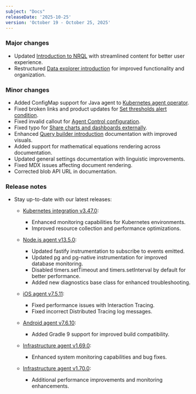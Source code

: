 ```yaml
---
subject: "Docs"
releaseDate: '2025-10-25'
version: 'October 19 - October 25, 2025'
---
```


### Major changes

* Updated [Introduction to NRQL](/docs/query-your-data/nrql-new-relic-query-language/get-started/introduction-nrql-new-relics-query-language) with streamlined content for better user experience.
* Restructured [Data explorer introduction](/docs/query-your-data/explore-query-data/browse-data/introduction-data-explorer) for improved functionality and organization.

### Minor changes

* Added ConfigMap support for Java agent to [Kubernetes agent operator](/docs/kubernetes-pixie/kubernetes-integration/installation/k8s-agent-operator).
* Fixed broken links and product updates for [Set thresholds alert condition](/docs/alerts/create-alert/set-thresholds/set-thresholds-alert-condition).
* Fixed invalid callout for [Agent Control configuration](/docs/new-relic-control/agent-control/configuration).
* Fixed typo for [Share charts and dashboards externally](/docs/dashboards/share-charts-dashboards-externally).
* Enhanced [Query builder introduction](/docs/query-your-data/explore-query-data/query-builder/introduction-query-builder) documentation with improved visuals.
* Added support for mathematical equations rendering across documentation.
* Updated general settings documentation with linguistic improvements.
* Fixed MDX issues affecting document rendering.
* Corrected blob API URL in documentation.

### Release notes

* Stay up-to-date with our latest releases:

  * [Kubernetes integration v3.47.0](/docs/release-notes/infrastructure-release-notes/kubernetes-integration-release-notes/kubernetes-integration-3-47-0):
    * Enhanced monitoring capabilities for Kubernetes environments.
    * Improved resource collection and performance optimizations.

  * [Node.js agent v13.5.0](/docs/release-notes/agent-release-notes/nodejs-release-notes/node-agent-13-5-0):
    * Updated fastify instrumentation to subscribe to events emitted.
    * Updated pg and pg-native instrumentation for improved database monitoring.
    * Disabled timers.setTimeout and timers.setInterval by default for better performance.
    * Added new diagnostics base class for enhanced troubleshooting.

  * [iOS agent v7.5.11](/docs/release-notes/mobile-release-notes/ios-release-notes/ios-agent-7511):
    * Fixed performance issues with Interaction Tracing.
    * Fixed incorrect Distributed Tracing log messages.

  * [Android agent v7.6.10](/docs/release-notes/mobile-release-notes/android-release-notes/android-7610):
    * Added Gradle 9 support for improved build compatibility.

  * [Infrastructure agent v1.69.0](/docs/release-notes/infrastructure-release-notes/infrastructure-agent-release-notes/new-relic-infrastructure-agent-1690):
    * Enhanced system monitoring capabilities and bug fixes.

  * [Infrastructure agent v1.70.0](/docs/release-notes/infrastructure-release-notes/infrastructure-agent-release-notes/new-relic-infrastructure-agent-1700):
    * Additional performance improvements and monitoring enhancements.
